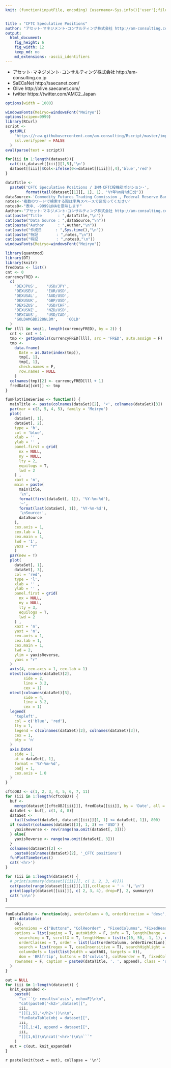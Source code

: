 ```yaml
---
knit: (function(inputFile, encoding) {username<-Sys.info()['user'];fileName<-'defaultPath.csv';pathToFile <-paste0('C:/Users/', username,'/Desktop/pathToCSV/');setwd(pathToFile);buf0<-read.csv(fileName,header = F,skip = 0,stringsAsFactor = F,check.names = F,fileEncoding = 'utf-8');timeStamp<-format(Sys.time(),'%Y%m%d%H%M%S');rmarkdown::render(inputFile, encoding = encoding, output_file = paste0('C:/Users/',username,buf0[2,1],'charts/','am-consulting.co.jp-CFTC.html')) })


title : "CFTC Speculative Positions"
author: "アセット･マネジメント･コンサルティング株式会社 http://am-consulting.co.jp"
output: 
  html_document:
    fig_height: 6
    fig_width: 12
    keep_md: no
    md_extensions: -ascii_identifiers 
---
```

<link href="http://knowledgevault.saecanet.com/components/rmarkdown-html.css" rel="stylesheet"> 
<style>
.main-container {
	max-width: 1000px;
	margin-left: auto;
	margin-right: auto;
}

table{
 white-space: nowrap;
}
</style>



- アセット･マネジメント･コンサルティング株式会社 http://am-consulting.co.jp
- SaECaNet http://saecanet.com/
- Olive http://olive.saecanet.com/
- twitter https://twitter.com/AMC2_Japan



```r
options(width = 1000)
```

```r
windowsFonts(Meiryo=windowsFont("Meiryo"))
options(scipen=9999)
library(RCurl)
script <-
  getURL(
    "https://raw.githubusercontent.com/am-consulting/Rscript/master/importCFTC.r",
    ssl.verifypeer = FALSE
  )
eval(parse(text = script))

for(iii in 1:length(dataset)){
  cat(iii,dataset[[iii]][1,5],'\n')  
  dataset[[iii]]$Col<-ifelse(0<=dataset[[iii]][,4],'blue','red')
}
```

```r
dataTitle <-
  paste0('CFTC Speculative Positions / IMM･CFTC投機筋ポジション-',
         format(tail(dataset[[1]][, 1], 1), '%Y年%m月%d日分'))
dataSource<-'Commodity Futures Trading Commission , Federal Reserve Bank of St. Louis'
notes<-'複数のワードで検索する際は半角スペースで区切ってください'
notes0<-"表中、-9999はNAを意味します"
Author<-"アセット･マネジメント･コンサルティング株式会社 http://am-consulting.co.jp"
cat(paste("Title       : ",dataTitle,"\n"))
cat(paste("Data Source : ",dataSource,"\n"))
cat(paste("Author      : ",Author,"\n"))
cat(paste("作成日      : ",Sys.time(),"\n"))
cat(paste("特記        : ",notes,"\n"))
cat(paste("特記        : ",notes0,"\n"))
windowsFonts(Meiryo=windowsFont("Meiryo"))
```

```r
library(quantmod)
library(DT)
library(knitr)
fredData <- list()
cnt <- 0
currencyFRED <-
  c(
    'DEXJPUS',    'USD/JPY',
    'DEXUSEU',    'EUR/USD',
    'DEXUSAL',    'AUD/USD',
    'DEXUSUK',    'GBP/USD',
    'DEXSZUS',    'USD/CHF',
    'DEXUSNZ',    'NZD/USD',
    'DEXCAUS',    'USD/CAD',
    'GOLDAMGBD228NLBM',    'GOLD'
  )
for (lll in seq(1, length(currencyFRED), by = 2)) {
  cnt <- cnt + 1
  tmp <- getSymbols(currencyFRED[lll], src = 'FRED', auto.assign = F)
  tmp <-
    data.frame(
      Date = as.Date(index(tmp)),
      tmp[, 1],
      tmp[, 1],
      check.names = F,
      row.names = NULL
    )
  colnames(tmp)[2] <- currencyFRED[lll + 1]
  fredData[[cnt]] <- tmp
}
```

```r
funPlotTimeSeries <- function() {
  mainTitle <- paste(colnames(dataSet)[2], '×', colnames(dataSet)[3])
  par(mar = c(3, 5, 4, 5), family = 'Meiryo')
  plot(
    dataSet[, 1],
    dataSet[, 2],
    type = 'h',
    col = 'blue',
    xlab = '' ,
    ylab = '' ,
    panel.first = grid(
      nx = NULL,
      ny = NULL,
      lty = 2,
      equilogs = T,
      lwd = 2
    ) ,
    xaxt = 'n',
    main = paste(
      mainTitle,
      '\n',
      format(first(dataSet[, 1]), '%Y-%m-%d'),
      '~',
      format(last(dataSet[, 1]), '%Y-%m-%d'),
      '\nSource:',
      dataSource
    ),
    cex.axis = 1,
    cex.lab = 1,
    cex.main = 1,
    lwd = '1',
    yaxs = "r"
    )
  par(new = T)
  plot(
    dataSet[, 1],
    dataSet[, 3],
    col = 'red',
    type = 'l',
    xlab = '' ,
    ylab = '' ,
    panel.first = grid(
      nx = NULL,
      ny = NULL,
      lty = 3,
      equilogs = T,
      lwd = 2
    ) ,
    xaxt = 'n',
    yaxt = 'n',
    cex.axis = 1,
    cex.lab = 1,
    cex.main = 1,
    lwd = 2,
    ylim = yaxisReverse,
    yaxs = "r"
  )
  axis(4, cex.axis = 1, cex.lab = 1)
  mtext(colnames(dataSet)[2],
        side = 2,
        line = 3.2,
        cex = 1)
  mtext(colnames(dataSet)[3],
        side = 4,
        line = 3.2,
        cex = 1)
  legend(
    'topleft',
    col = c('blue', 'red'),
    lty = 1,
    legend = c(colnames(dataSet)[2], colnames(dataSet)[3]),
    cex = 1,
    bty = 'n'
  )
  axis.Date(
    side = 1,
    at = dataSet[, 1],
    format = '%Y-%m-%d',
    padj = 1,
    cex.axis = 1.0
  )
}
```

```r
cftcOBJ <- c(1, 2, 3, 4, 5, 6, 7, 11)
for (iii in 1:length(cftcOBJ)) {
  buf <-
    merge(dataset[[cftcOBJ[iii]]], fredData[[iii]], by = 'Date', all = T)
  dataSet <- buf[, c(1, 4, 8)]
  dataSet <-
    tail(subset(dataSet, dataset[[iii]][1, 1] <= dataSet[, 1]), 800)
  if (substr(colnames(dataSet)[3], 1, 3) == 'USD') {
    yaxisReverse <- rev(range(na.omit(dataSet[, 3])))
  } else{
    yaxisReverse <- range(na.omit(dataSet[, 3]))
  }
  colnames(dataSet)[2] <-
    paste0(colnames(dataSet)[2], '_CFTC positions')
  funPlotTimeSeries()
  cat('<hr>')
}
```

```r
for (iii in 1:length(dataset)) {
  # print(summary(dataset[[iii]][, c( 1, 2, 3, 4)]))
  cat(paste(range(dataset[[iii]][,1]),collapse = ' ~ '),'\n')
  print(apply(dataset[[iii]][, c( 2, 3, 4), drop=F], 2, summary))
  cat('\n\n')
}
```
<hr>
```r
funDataTable <- function(obj, orderColumn = 0, orderDirection = 'desc', width01 = '10%', append = '') {
  DT::datatable(
    obj,
    extensions = c("Buttons", "ColReorder" , "FixedColumns", "FixedHeader"),
    options = list(paging = T, autoWidth = F, info = T, lengthChange = T, ordering = T,
      searching = T, scrollX = T, lengthMenu = list(c(10, 50, -1, 1), c(10, 50, 'All', 1)),
      orderClasses = T, order = list(list(orderColumn, orderDirection)), 
      search = list(regex = T, caseInsensitive = T), searchHighlight = T,
      columnDefs = list(list(width = width01, targets = 0)),
      dom = 'BRlfrtip', buttons = I('colvis'), colReorder = T, fixedColumns = list(leftColumns = 1), fixedHeader = T),
    rownames = F, caption = paste0(dataTitle, '. ', append), class = 'display compact', escape = F, filter = 'top'
  )  
}
```

```r
out = NULL
for (iii in 1:length(dataset)) {
  knit_expanded <-
    paste0(
      "\n```{r results='asis', echo=F}\n\n",
      "cat(paste0('<h2>',dataset[[",
      iii,
      "]][1,5],'</h2>'))\n\n",
      "funDataTable(obj = dataset[[",
      iii,
      "]][,1:4], append = dataset[[",
      iii,
      "]][1,6])\n\ncat('<hr>')\n\n```"
    )
  out = c(out, knit_expanded)
}
```
`r paste(knit(text = out), collapse = '\n')`




<script>
  (function(i,s,o,g,r,a,m){i['GoogleAnalyticsObject']=r;i[r]=i[r]||function(){
  (i[r].q=i[r].q||[]).push(arguments)},i[r].l=1*new Date();a=s.createElement(o),
  m=s.getElementsByTagName(o)[0];a.async=1;a.src=g;m.parentNode.insertBefore(a,m)
  })(window,document,'script','https://www.google-analytics.com/analytics.js','ga');

  ga('create', 'UA-3077339-5', 'auto');
  ga('send', 'pageview');

</script>